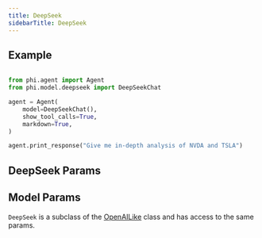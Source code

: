```yaml
---
title: DeepSeek
sidebarTitle: DeepSeek
---
```


## Example

<CodeGroup>

```python agent.py

from phi.agent import Agent
from phi.model.deepseek import DeepSeekChat

agent = Agent(
    model=DeepSeekChat(),
    show_tool_calls=True,
    markdown=True,
)

agent.print_response("Give me in-depth analysis of NVDA and TSLA")
```

</CodeGroup>

## DeepSeek Params

<Snippet file="model-deepseek-params.mdx" />

## Model Params

`DeepSeek` is a subclass of the [OpenAILike](/reference/model/openai-like) class and has access to the same params.
